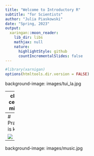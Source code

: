 ```yaml
---
title: "Welcome to Introductory R"
subtitle: "for Scientists"
author: "Julia Piaskowski"
date: "Spring, 2023"
output:
  xaringan::moon_reader:
    lib_dir: libs
    mathjax: null
    nature:
      highlightStyle: github
      countIncrementalSlides: false
---
```


```r
#library(xarnigan)
options(htmltools.dir.version = FALSE)
```

background-image: images/tui_la.jpg

---
class: center, middle

# https://posit.cloud/


---
# Practice is key

![](images/nailed_it_gingerbread.jpeg)
---
background-image: images/music.jpg



